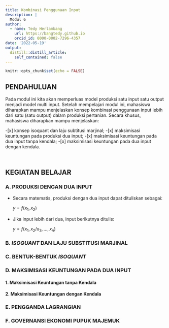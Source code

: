 ```yaml
---
title: Kombinasi Penggunaan Input
description: |
  Modul 6
author: 
  - name: Tedy Herlambang
    url: https://bangtedy.github.io
    orcid_id: 0000-0002-7296-4357
date: '2022-05-19'
output:
  distill::distill_article:
    self_contained: false
---
```


```r
knitr::opts_chunk$set(echo = FALSE)
```

## PENDAHULUAN

Pada modul ini kita akan memperluas model produksi satu input satu output menjadi model multi input. Setelah mempelajari modul ini, mahasiswa diharapkan mampu menjelaskan konsep kombinasi penggunaan input lebih dari satu (satu output) dalam produksi pertanian. Secara khusus, mahasiswa diharapkan mampu menjelaskan:

-[x] konsep isoquant dan laju subtitusi marjinal;
-[x] maksimisasi keuntungan pada produksi dua input;
-[x] maksimisasi keuntungan pada dua input tanpa kendala;
-[x] maksimisasi keuntungan pada dua input dengan kendala.

<br />

## KEGIATAN BELAJAR
### A. PRODUKSI DENGAN DUA INPUT

- Secara matematis, produksi dengan dua input dapat dituliskan sebagai:

  $y = f(x_1,x_2)$


- Jika input lebih dari dua, input berikutnya ditulis:

  $y = f(x_1,x_2/x_3,...,x_n)$


### B. *ISOQUANT* DAN LAJU SUBSTITUSI MARJINAL

### C. BENTUK-BENTUK *ISOQUANT*

### D. MAKSIMISASI KEUNTUNGAN PADA DUA INPUT

#### 1. Maksimisasi Keuntungan tanpa Kendala

#### 2. Maksimisasi Keuntungan dengan Kendala

### E. PENGGANDA LAGRANGIAN

### F. GOVERNANSI EKONOMI PUPUK MAJEMUK




